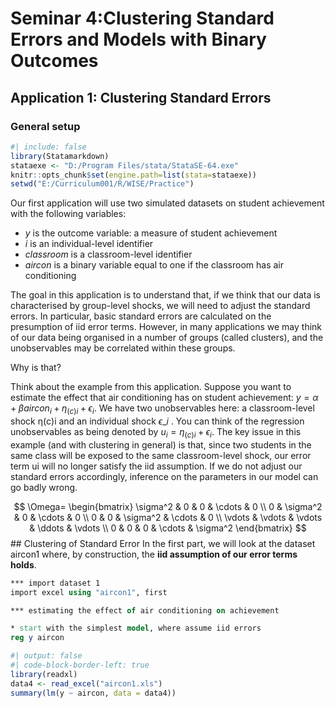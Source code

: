 # Seminar 4:Clustering Standard Errors and Models with Binary Outcomes

## Application 1: Clustering Standard Errors

### General setup
```{r}
#| include: false
library(Statamarkdown)
stataexe <- "D:/Program Files/stata/StataSE-64.exe"
knitr::opts_chunk$set(engine.path=list(stata=stataexe))
setwd("E:/Curriculum001/R/WISE/Practice")
```

Our first application will use two simulated datasets on student achievement with the following variables:

-   *y* is the outcome variable: a measure of student achievement
-   *i* is an individual-level identifier
-   *classroom* is a classroom-level identifier
-   *aircon* is a binary variable equal to one if the classroom has air conditioning

The goal in this application is to understand that, if we think that our data is characterised by group-level shocks, we will need to adjust the standard errors. In particular, basic standard errors are calculated on the presumption of iid error terms. However, in many applications we may think of our data being organised in a number of groups (called clusters), and the unobservables may be correlated within these groups.

Why is that?

Think about the example from this application. Suppose you want to estimate the effect that air conditioning has on student achievement: $y = \alpha + \beta aircon_i + η_{(c)i} + \epsilon_i$. We have two unobservables here: a classroom-level shock η(c)i and an individual shock $\epsilon\_i$ . You can think of the regression unobservables as being denoted by $u_i = \eta_{(c)i} + \epsilon_i$. The key issue in this example (and with clustering in general) is that, since two students in the same class will be exposed to the same classroom-level shock, our error term ui will no longer satisfy the iid assumption. If we do not adjust our standard errors accordingly, inference on the parameters in our model can go badly wrong.

$$
\Omega=
\begin{bmatrix}
\sigma^2 & 0 & 0 & \cdots & 0 \\
0 & \sigma^2 & 0 & \cdots & 0 \\
0 & 0 & \sigma^2 & \cdots & 0 \\
\vdots & \vdots & \vdots & \ddots & \vdots \\
0 & 0 & 0 & \cdots & \sigma^2
\end{bmatrix}
$$ 
## Clustering of Standard Error 
In the first part, we will look at the dataset aircon1 where, by construction, the **iid assumption of our error terms holds**.

```{stata}
*** import dataset 1
import excel using "aircon1", first

*** estimating the effect of air conditioning on achievement

* start with the simplest model, where assume iid errors
reg y aircon
```

```{r}
#| output: false
#| code-block-border-left: true
library(readxl)
data4 <- read_excel("aircon1.xls")
summary(lm(y ~ aircon, data = data4))
```

